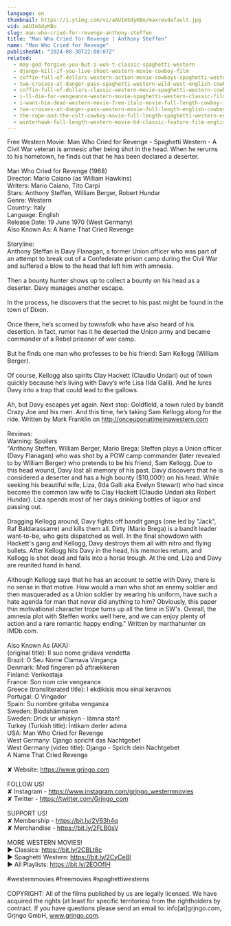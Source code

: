 ```yaml
---
language: en
thumbnail: https://i.ytimg.com/vi/aAUImSdyKBo/maxresdefault.jpg
vid: aAUImSdyKBo
slug: man-who-cried-for-revenge-anthony-steffen
title: "Man Who Cried for Revenge | Anthony Steffen"
name: "Man Who Cried for Revenge"
publishedAt: "2024-08-30T22:00:07Z"
related:
  - may-god-forgive-you-but-i-won-t-classic-spaghetti-western
  - django-kill-if-you-live-shoot-western-movie-cowboy-film
  - coffin-full-of-dollars-western-action-movie-cowboys-spaghetti-western-english
  - two-crosses-at-danger-pass-spaghetti-western-wild-west-english-cowboys-full-length
  - coffin-full-of-dollars-classic-western-movie-spaghetti-western-cowboys-full-movies
  - i-ll-die-for-vengeance-western-movie-spaghetti-western-classic-film-free-cowboy-movie
  - i-want-him-dead-western-movie-free-italo-movie-full-length-cowboy-film
  - two-crosses-at-danger-pass-western-movie-full-length-english-cowboy-film
  - the-rope-and-the-colt-cowboy-movie-full-length-spaghetti-western-english-free-full-westerns
  - winterhawk-full-length-western-movie-hd-classic-feature-film-english-free-full-westerns
---
```


Free Western Movie: Man Who Cried for Revenge - Spaghetti Western - A Civil War veteran is amnesic after being shot in the head. When he rerurns to his hometown, he finds out that he has been declared a deserter.<br />
<br />
Man Who Cried for Revenge (1968)<br />
Director: Mario Caiano (as William Hawkins)<br />
Writers: Mario Caiano, Tito Carpi<br />
Stars: Anthony Steffen, William Berger, Robert Hundar<br />
Genre: Western <br />
Country: Italy<br />
Language: English<br />
Release Date: 19 June 1970 (West Germany) <br />
Also Known As: A Name That Cried Revenge <br />
<br />
Storyline:<br />
Anthony Steffan is Davy Flanagan, a former Union officer who was part of an attempt to break out of a Confederate prison camp during the Civil War and suffered a blow to the head that left him with amnesia.<br />
<br />
Then a bounty hunter shows up to collect a bounty on his head as a deserter. Davy manages another escape.<br />
<br />
In the process, he discovers that the secret to his past might be found in the town of Dixon.<br />
<br />
Once there, he’s scorned by townsfolk who have also heard of his desertion. In fact, rumor has it he deserted the Union army and became commander of a Rebel prisoner of war camp.<br />
<br />
But he finds one man who professes to be his friend: Sam Kellogg (William Berger).<br />
<br />
Of course, Kellogg also spirits Clay Hackett (Claudio Undari) out of town quickly because he’s living with Davy’s wife Lisa (Ida Galli). And he lures Davy into a trap that could lead to the gallows.<br />
<br />
Ah, but Davy escapes yet again. Next stop: Goldfield, a town ruled by bandit Crazy Joe and his men. And this time, he’s taking Sam Kellogg along for the ride. Written by Mark Franklin on http://onceuponatimeinawestern.com<br />
<br />
Reviews:<br />
Warning: Spoilers<br />
"Anthony Steffen, William Berger, Mario Brega: Steffen plays a Union officer (Davy Flanagan) who was shot by a POW camp commander (later revealed to by William Berger) who pretends to be his friend, Sam Kellogg. Due to this head wound, Davy lost all memory of his past. Davy discovers that he is considered a deserter and has a high bounty ($10,000!) on his head. While seeking his beautiful wife, Liza, (Ida Galli aka Evelyn Stewart) who had since become the common law wife to Clay Hackett (Claudio Undari aka Robert Hundar). Liza spends most of her days drinking bottles of liquor and passing out.<br />
<br />
Dragging Kellogg around, Davy fights off bandit gangs (one led by "Jack", Raf Baldarassarre) and kills them all. Dirty (Mario Brega) is a bandit leader want-to-be, who gets dispatched as well. In the final showdown with Hackett's gang and Kellogg, Davy destroys them all with nitro and flying bullets. After Kellogg hits Davy in the head, his memories return, and Kellogg is shot dead and falls into a horse trough. At the end, Liza and Davy are reunited hand in hand.<br />
<br />
Although Kellogg says that he has an account to settle with Davy, there is no sense in that motive. How would a man who shot an enemy soldier and then masqueraded as a Union soldier by wearing his uniform, have such a hate agenda for man that never did anything to him? Obviously, this paper thin motivational character trope turns up all the time in SW's. Overall, the amnesia plot with Steffen works well here, and we can enjoy plenty of action and a rare romantic happy ending." Written by marthahunter on IMDb.com.<br />
<br />
Also Known As (AKA):<br />
(original title): Il suo nome gridava vendetta<br />
Brazil: O Seu Nome Clamava Vingança<br />
Denmark: Med fingeren på aftrækkeren<br />
Finland: Verikostaja<br />
France: Son nom crie vengeance<br />
Greece (transliterated title): I ekdikisis mou einai keravnos<br />
Portugal: O Vingador<br />
Spain: Su nombre gritaba venganza<br />
Sweden: Blodshämnaren<br />
Sweden: Drick ur whiskyn - lämna stan!<br />
Turkey (Turkish title): İntikam derler adıma<br />
USA: Man Who Cried for Revenge<br />
West Germany: Django spricht das Nachtgebet<br />
West Germany (video title): Django - Sprich dein Nachtgebet<br />
 A Name That Cried Revenge<br />
<br />
✘ Website: https://www.grjngo.com<br />
<br />
FOLLOW US!<br />
✘ Instagram - https://www.instagram.com/grjngo_westernmovies<br />
✘ Twitter - https://twitter.com/Grjngo_com<br />
<br />
SUPPORT US!<br />
✘ Membership - https://bit.ly/2V63h4q<br />
✘ Merchandise - https://bit.ly/2FLB0sV<br />
<br />
MORE WESTERN MOVIES! <br />
► Classics: https://bit.ly/2CBLt8c <br />
► Spaghetti Western: https://bit.ly/2CyCe8I <br />
► All Playlists: https://bit.ly/2EOOfIH <br />
<br />
#westernmovies #freemovies #spaghettiwesterns<br />
<br />
COPYRIGHT: All of the films published by us are legally licensed. We have acquired the rights (at least for specific territories) from the rightholders by contract. If you have questions please send an email to: info[at]grjngo.com, Grjngo GmbH, www.grjngo.com.